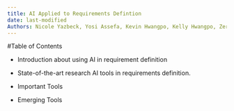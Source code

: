 ```yaml
---
title: AI Applied to Requirements Defintion
date: last-modified
Authors: Nicole Yazbeck, Yosi Assefa, Kevin Hwangpo, Kelly Hwangpo, Zerlyne N-Simons
---
```


#Table of Contents

*  Introduction about using AI in requirement definition

*  State-of-the-art research AI tools in requirements definition.

*  Important Tools

*  Emerging Tools